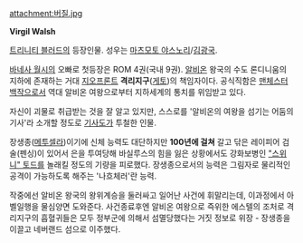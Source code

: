 attachment:버질.jpg

'''Virgil Walsh'''

[[트리니티 블러드]]의 등장인물. 성우는 [[마츠모토 야스노리]]/[[김광국(성우)|김광국]].

[[바네사 월시]]의 오빠로 첫등장은 ROM 4권(국내 9권). [[알비온]] 왕국의 수도 론디니움의 지하에 존재하는 거대 [[지오프론트]] '''격리지구'''([[게토]])의 책임자이다. 공식직함은 [[맨체스터]] [[백작]]으로서 역대 알비온 여왕으로부터 지하세계의 통치를 위임받고 있다.

자신이 괴물로 취급받는 것을 잘 알고 있지만, 스스로를 '알비온의 여왕을 섬기는 어둠의 기사'라 소개할 정도로 [[기사도]]가 투철한 인물. 

장생종([[메투셀라]])이기에 신체 능력도 대단하지만 '''100년에 걸쳐''' 갈고 닦은 레이피어 검술(펜싱)이 있어서 은을 투여당해 바실루스의 힘을 잃은 상황에서도 강화보병인 [[토드 커닝햄|"스위니" 토드]]를 놀래킬 정도의 기량을 피로했다. 장생종으로서의 능력은 그림자로 물리적인 공격이 가능하도록 해주는 '나흐체러'란 능력. 

작중에선 알비온 왕국의 왕위계승을 둘러싸고 일어난 사건에 휘말리는데, 이과정에서 아벨일행을 물심양면 도와준다. 사건종료후엔 알비온 여왕으로 즉위한 에스텔의 조처로 격리지구의 흡혈귀들은 모두 정부군에 의해서 섬멸당했다는 거짓 정보로 위장 - 장생종을 이끌고 네버랜드 섬으로 이주했다.
